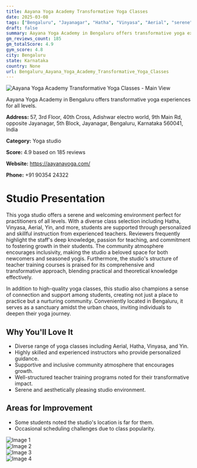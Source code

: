 ```yaml
---
title: Aayana Yoga Academy Transformative Yoga Classes
date: 2025-03-08
tags: ["Bengaluru", "Jayanagar", "Hatha", "Vinyasa", "Aerial", "serene", "welcoming", "Bengaluru"]  
draft: false
summary: Aayana Yoga Academy in Bengaluru offers transformative yoga experiences for all levels.
gm_reviews_count: 185
gm_totalScore: 4.9
gym_score: 4.8
city: Bengaluru
state: Karnataka
country: None
url: Bengaluru_Aayana_Yoga_Academy_Transformative_Yoga_Classes
---
```


<div className="aspect-[16/9] relative my-8">
  <img 
    src="https://lh5.googleusercontent.com/p/AF1QipOBRk8xKBPheFdeGai0Oq7KtehjBYXjSD3f3S0=w1920-h1080-k-no"
    alt="Aayana Yoga Academy Transformative Yoga Classes - Main View"
    className="object-cover absolute inset-0 w-full h-full rounded-lg"
  />
</div>

Aayana Yoga Academy in Bengaluru offers transformative yoga experiences for all levels.

**Address:** 57, 3rd Floor, 40th Cross, Adishwar electro world, 9th Main Rd, opposite Jayanagar, 5th Block, Jayanagar, Bengaluru, Karnataka 560041, India

**Category:** Yoga studio

**Score:** 4.9 based on 185 reviews

**Website:** https://aayanayoga.com/

**Phone:** +91 90354 24322

# Studio Presentation

This yoga studio offers a serene and welcoming environment perfect for practitioners of all levels. With a diverse class selection including Hatha, Vinyasa, Aerial, Yin, and more, students are supported through personalized and skillful instruction from experienced teachers. Reviewers frequently highlight the staff's deep knowledge, passion for teaching, and commitment to fostering growth in their students. The community atmosphere encourages inclusivity, making the studio a beloved space for both newcomers and seasoned yogis. Furthermore, the studio's structure of teacher training courses is praised for its comprehensive and transformative approach, blending practical and theoretical knowledge effectively.

In addition to high-quality yoga classes, this studio also champions a sense of connection and support among students, creating not just a place to practice but a nurturing community. Conveniently located in Bengaluru, it serves as a sanctuary amidst the urban chaos, inviting individuals to deepen their yoga journey.

## Why You'll Love It

- Diverse range of yoga classes including Aerial, Hatha, Vinyasa, and Yin.
- Highly skilled and experienced instructors who provide personalized guidance.
- Supportive and inclusive community atmosphere that encourages growth.
- Well-structured teacher training programs noted for their transformative impact.
- Serene and aesthetically pleasing studio environment.

## Areas for Improvement

- Some students noted the studio's location is far for them.
- Occasional scheduling challenges due to class popularity.

<div className="grid grid-cols-1 xl:grid-cols-2 gap-4 my-8">
<div className="aspect-[4/3] relative"><img src="https://lh5.googleusercontent.com/p/AF1QipNeIPQnuLnqZYB8JW9lnd4JA7AvLTpeBKfy_tI=w1920-h1080-k-no" alt="Image 1" className="object-cover absolute inset-0 w-full h-full rounded-lg" /></div>
<div className="aspect-[4/3] relative"><img src="https://lh5.googleusercontent.com/p/AF1QipPyB_Dbqcf6HarvpwYq7wSbQ5oGxPT_Zrp6628=w1920-h1080-k-no" alt="Image 2" className="object-cover absolute inset-0 w-full h-full rounded-lg" /></div>
<div className="aspect-[4/3] relative"><img src="https://lh5.googleusercontent.com/p/AF1QipPePUL0-dsv_e02ZbVZsE1Zk6dAf_XtuAXeau4=w1920-h1080-k-no" alt="Image 3" className="object-cover absolute inset-0 w-full h-full rounded-lg" /></div>
<div className="aspect-[4/3] relative"><img src="https://lh5.googleusercontent.com/p/AF1QipPt0OUi5qGvTJkH6eoi3qi8PO__7TcTy79AS4Y=w1920-h1080-k-no" alt="Image 4" className="object-cover absolute inset-0 w-full h-full rounded-lg" /></div>
</div>